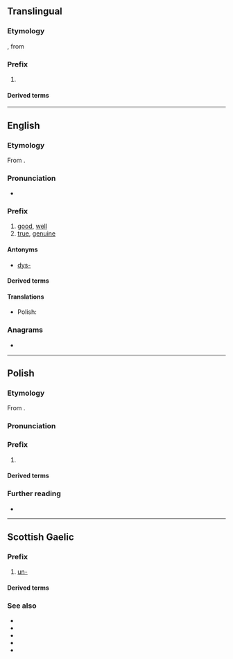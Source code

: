 {{also|eu|Eu|EU|.e'u|-eu|.eu|eü|Appendix:Variations of "eu"}}
==Translingual==

===Etymology===
{{der|mul|NL.|-}}, from {{der|mul|grc|εὖ||well, good}}

===Prefix===
{{head|mul|prefix}}

# {{non-gloss definition|Used to form taxonomic names corresponding to English vernacular names beginning with [[true]]}}

====Derived terms====
{{prefixsee|mul}}

----

==English==

===Etymology===
{{root|en|ine-pro|*h₁su-}}
From {{der|en|grc|εὖ||well, good}}.

===Pronunciation===
* {{IPA|en|/ju-/}}

===Prefix===
{{en-prefix}}

# [[good]], [[well]]
# [[true]], [[genuine]]

====Antonyms====
* [[dys-]]

====Derived terms====
{{prefixsee|en}}
{{der3
|en|eugeogenous
|eucalyptus
|eukaryote
|eucharist
|euchlorine
|eudemonia
|eudiploid
|eugenic
|eugenics
|euglycemia
|eulogy
|euonymous
|eupepsia
|euphemism
|euphoria
|[[eurhythmy]]/[[eurythmy]]
|euthanasia
|eutheism
|euthyroid
|eutrophy
|Eutopia
|euphonium
|[[evangelist]] <!--the "ev" is derived from eu- -->
}}

====Translations====
{{trans-top}}
{{trans-mid}}
* Polish: {{t|pl|eu-}}
{{trans-bottom}}

===Anagrams===
* {{anagrams|en|a=eu|UE}}

----

==Polish==

===Etymology===
From {{der|pl|grc|εὖ}}.

===Pronunciation===
{{pl-p}}

===Prefix===
{{head|pl|prefix}}

# {{non-gloss definition|[[eu-]]}}
#: {{prefixusex|pl|-fonia|eufonia}}

====Derived terms====
{{prefixsee|pl}}

===Further reading===
* {{R:pl:PWN}}

----

==Scottish Gaelic==

===Prefix===
{{head|gd|prefix}}

# [[un-]]

====Derived terms====
{{prefixsee|gd}}

===See also===
* {{l|gd|ao-}}
* {{l|gd|neo-}}
* {{l|gd|mì-}}
* {{l|gd|an-}}
* {{l|gd|do-}}